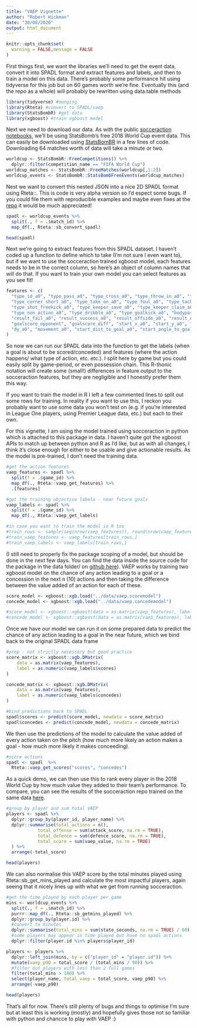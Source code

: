 ```yaml
---
title: "VAEP Vignette"
author: "Robert Hickman"
date: "30/08/2020"
output: html_document
---
```



```r
knitr::opts_chunk$set(
  warning = FALSE,message = FALSE
)
```

First things first, we want the libraries we'll need to get the event data, convert it into SPADL format and extract features and labels, and then to train a model on this data. There's probably some performance hit using tidyverse for this job but on 60 games worth we're fine. Eventually this (and the repo as a whole) will probably be rewritten using data.table methods

```r
library(tidyverse) #munging
library(Rteta) #convert to SPADL/vaep
library(StatsBombR) #get data
library(xgboost) #train xgboost model

```

Next we need to download our data. As with the public [socceraction notebooks](https://github.com/ML-KULeuven/socceraction/tree/master/public-notebooks), we'll be using StatsBomb's free 2018 World Cup event data. This can easily be downloaded using [StatsBomBR](https://github.com/statsbomb/StatsBombR) in a few lines of code. Downloading 64 matches worth of data will take a minute or two.

```r
worldcup <- StatsBombR::FreeCompetitions() %>%
  dplyr::filter(competition_name == "FIFA World Cup")
worldcup_matches <- StatsBombR::FreeMatches(worldcup[,1:2])
worldcup_events <- StatsBombR::StatsBombFreeEvents(worldcup_matches)
```

Nest we want to convert this nested JSON into a nice 2D SPADL format using Rteta::. This is code is very alpha version so I'd espect some bugs. If you could file them with reproducible examples and maybe even fixes at the [repo](https://github.com/RobWHickman/Rteta/issues) it would be much appreciated!

```r
spadl <- worldcup_events %>%
  split(., f = .$match_id) %>%
  map_df(., Rteta::sb_convert_spadl)

head(spadl)
```

Next we're going to extract features from this SPADL dataset. I haven't coded up a function to define which to take (I'm not sure I even want to), but if we want to use the socceraction trained xgboost model, each features needs to be in the correct column, so here's an object of column names that will do that. If you want to train your own model you can select features as you see fit!

```r
features <- c(
  "type_id_a0", "type_pass_a0", "type_cross_a0", "type_throw_in_a0", "type_freekick_crossed_a0", "type_freekick_short_a0", "type_corner_crossed_a0", 
  "type_corner_short_a0", "type_take_on_a0", "type_foul_a0", "type_tackle_a0", "type_interception_a0", "type_shot_a0", "type_shot_penalty_a0",
  "type_shot_freekick_a0", "type_keeper_save_a0", "type_keeper_claim_a0", "type_keeper_punch_a0", "type_keeper_pick_up_a0", "type_clearance_a0", "type_bad_touch_a0",
  "type_non_action_a0", "type_dribble_a0", "type_goalkick_a0", "bodypart_foot_a0", "bodypart_head_a0", "bodypart_other_a0", "result_id_a0",
  "result_fail_a0", "result_success_a0", "result_offside_a0", "result_owngoal_a0", "result_yellow_card_a0", "result_red_card_a0", "goalscore_team",
  "goalscore_opponent", "goalscore_diff", "start_x_a0", "start_y_a0", "end_x_a0", "end_y_a0", "dx_a0",
  "dy_a0", "movement_a0", "start_dist_to_goal_a0", "start_angle_to_goal_a0", "end_dist_to_goal_a0", "end_angle_to_goal_a0"
)


```

So now we can run our SPADL data into the function to get the labels (when a goal is about to be scored/conceded) and features (where the action happens/ what type of action, etc. etc.). I split here by game but you could easily split by game-period, or even possession chain. This R-thonic notation will create some (small!) differences in feature output to the socceraction features, but they are negligible and I honestly prefer them this way.

If you want to train the model in R I left a few commented lines to split out some rows for training. In reality if you want to use this, I reckon you probably want to use some data you won't test on (e.g. if you're interested in League One players, using Premier League data, etc.) but each to their own. 

For this vignette, I am using the model trained using socceraction in python which is attached to this package in data. I haven't quite got the xgboost APIs to match up between python and R as I'd like, but as with all changes, I think it's close enough for either to be usable and give actionable results. As the model is pre-trained, I don't need the training data.

```r
#get the action features
vaep_features <- spadl %>%
  split(f = .$game_id) %>%
  map_df(., Rteta::vaep_get_features) %>%
  .[features]

#get the training objective labels - near future goals
vaep_labels <- spadl %>%
  split(f = .$game_id) %>%
  map_df(., Rteta::vaep_get_labels)

#in case you want to train the model in R too
#train_rows <- sample(seq(nrow(vaep_features)), round(nrow(vaep_features)/5))
#train_vaep_features <- vaep_features[train_rows,]
#train_vaep_labels <- vaep_labels[train_rows,]
```

(I still need to properly fix the package scoping of a model, but should be done in the next few days. You can find the data inside the source code for the package in the data folder/ on [github here](https://github.com/RobWHickman/Rteta/tree/master/data)). VAEP works by training two xgboost model on the chance of any action leading to a goal or a concession in the next n (10) actions and then taking the difference between the value added of an action for each of these. 

```r
score_model <- xgboost::xgb.load("../data/vaep.scoremodel")
concede_model <- xgboost::xgb.load("../data/vaep.concedemodel")

#score_model <- xgboost::xgboost(data = as.matrix(vaep_features), label = as.matrix(vaep_labels["scores"]), max.depth = 5, nrounds = 500, objective = "binary:logistic", verbose = 0)
#concede_model <- xgboost::xgboost(data = as.matrix(vaep_features), label = as.matrix(vaep_labels["concedes"]), max.depth = 5, nrounds = 500, objective = "binary:logistic", verbose = 0)

```

Once we have our model we can run it on some prepared data to predict the chance of any action leading to a goal in the near future, which we bind back to the original SPADL data frame

```r
#prep - not strictly necessary but good practice
score_matrix <- xgboost::xgb.DMatrix(
    data = as.matrix(vaep_features),
    label = as.numeric(vaep_labels$scores)
)

concede_matrix <- xgboost::xgb.DMatrix(
    data = as.matrix(vaep_features),
    label = as.numeric(vaep_labels$concedes)
)

#bind predictions back to SPADL
spadl$scores <- predict(score_model, newdata = score_matrix)
spadl$concedes <- predict(concede_model, newdata = concede_matrix)

```

We then use the predictions of the model to calculate the value added of every action taken on the pitch (how much more likely an action makes a goal - how much more likely it makes conceeding).

```r
#score actions
spadl <- spadl  %>%
  Rteta::vaep_get_scores("scores", "concedes")
```

As a quick demo, we can then use this to rank every player in the 2018 World Cup by how much value they added to their team's performance. To compare, you can see the results of the socceraction repo trained on the same data [here](https://github.com/ML-KULeuven/socceraction/blob/master/public-notebooks/4-compute-vaep-values-and-top-players.ipynb).

```r
#group by player and sum total VAEP
players <- spadl %>%
  dplyr::group_by(player_id, player_name) %>%
  dplyr::summarise(total_actions = n(),
            total_offense = sum(attack_score, na.rm = TRUE),
            total_defence = sum(defence_score, na.rm = TRUE),
            total_score = sum(vaep_value, na.rm = TRUE)
  ) %>%
  arrange(-total_score)

head(players)
```
We can also normalise this VAEP score by the total minutes played using Rteta::sb_get_mins_played and calculate the most impactful players, again seeing that it nicely lines up with what we get from running socceraction.

```r
#get the time played by each player per game
mins <- worldcup_events %>%
  split(., f = .$match_id) %>%
  purrr::map_df(., Rteta::sb_getmins_played) %>%
  dplyr::group_by(player.id) %>%
  #convert to minutes
  dplyr::summarise(total_mins = sum(state_seconds, na.rm = TRUE) / 60) %>%
  #some players may appear in time played but have no spadl actions
  dplyr::filter(player.id %in% players$player_id)

players <- players %>%
  dplyr::left_join(mins, by = c("player_id" = "player.id")) %>%
  mutate(vaep_p90 = total_score / (total_mins / 90)) %>%
  #filter out players with less than 2 full games
  filter(total_mins > 180) %>%
  select(player_name, total_vaep = total_score, vaep_p90) %>%
  arrange(-vaep_p90)

head(players)
```

That's all for now. There's still plenty of bugs and things to optimise I'm sure but at least this is working (mostly) and hopefully gives those not so familiar with python and chancce to play with VAEP :)
